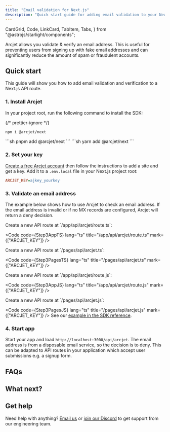 ```yaml
---
title: "Email validation for Next.js"
description: "Quick start guide for adding email validation to your Next.js app."
---
```


  CardGrid,
  Code,
  LinkCard,
  TabItem,
  Tabs,
} from "@astrojs/starlight/components";

Arcjet allows you validate & verify an email address. This is useful for
preventing users from signing up with fake email addresses and can significantly
reduce the amount of spam or fraudulent accounts.

<WhatIsArcjet />

## Quick start

This guide will show you how to add email validation and verification to a
Next.js API route.

### 1. Install Arcjet

In your project root, run the following command to install the SDK:

{/* prettier-ignore */}
<Tabs>
<TabItem label="npm">
```sh
npm i @arcjet/next
```
</TabItem>
<TabItem label="pnpm">
```sh
pnpm add @arcjet/next
```
</TabItem>
<TabItem label="yarn">
```sh
yarn add @arcjet/next
```
</TabItem>
</Tabs>

### 2. Set your key

[Create a free Arcjet account](https://app.arcjet.com) then follow the
instructions to add a site and get a key. Add it to a `.env.local` file in your
Next.js project root:

```ini title=".env.local"
ARCJET_KEY=ajkey_yourkey
```

### 3. Validate an email address

The example below shows how to use Arcjet to check an email address. If the
email address is invalid or if no MX records are configured, Arcjet will return
a deny decision.

<Tabs>
<TabItem label="TS (App)">
Create a new API route at `/app/api/arcjet/route.ts`:

<Code
  code={Step3AppTS}
  lang="ts"
  title="/app/api/arcjet/route.ts"
  mark={["ARCJET_KEY"]}
/>

</TabItem>
<TabItem label="TS (Pages)">
Create a new API route at `/pages/api/arcjet.ts`:

<Code
  code={Step3PagesTS}
  lang="ts"
  title="/pages/api/arcjet.ts"
  mark={["ARCJET_KEY"]}
/>

</TabItem>
<TabItem label="JS (App Router)">
Create a new API route at `/app/api/arcjet/route.js`:

<Code
  code={Step3AppJS}
  lang="ts"
  title="/app/api/arcjet/route.js"
  mark={["ARCJET_KEY"]}
/>

</TabItem>
<TabItem label="JS (Pages Router)">
Create a new API route at `/pages/api/arcjet.js`:

<Code
  code={Step3PagesJS}
  lang="ts"
  title="/pages/api/arcjet.js"
  mark={["ARCJET_KEY"]}
/>
</TabItem>
<TabItem label="Server Actions">
See our [example in the SDK reference](/reference/nextjs#server-actions).
</TabItem>
</Tabs>

### 4. Start app

Start your app and load `http://localhost:3000/api/arcjet`. The email address is
from a disposable email service, so the decision is to deny. This can be adapted
to API routes in your application which accept user submissions e.g. a signup
form.

## FAQs

<FAQs />

## What next?

<CardGrid>
  <LinkCard
    title="Example apps"
    href="https://github.com/arcjet/arcjet-js/tree/main/examples/nextjs-14-app-dir-validate-email"
    description="Check out the Next.js example."
  ></LinkCard>
  <LinkCard
    title="Email validation reference"
    href="/email-validation/reference/nextjs"
    description="Full details about email validation."
  ></LinkCard>
  <LinkCard
    title="Signup form protection"
    href="/signup-protection/reference/nextjs"
    description="Combine rate limiting, bot protection & email validation."
  ></LinkCard>
</CardGrid>

## Get help

Need help with anything? [Email us](mailto:support@arcjet.com) or [join our
Discord](https://discord.gg/TPra6jqZDC) to get support from our
engineering team.
